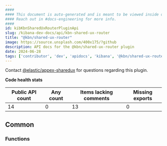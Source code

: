 ```yaml
---
####
#### This document is auto-generated and is meant to be viewed inside our experimental, new docs system.
#### Reach out in #docs-engineering for more info.
####
id: kibKbnSharedUxRouterPluginApi
slug: /kibana-dev-docs/api/kbn-shared-ux-router
title: "@kbn/shared-ux-router"
image: https://source.unsplash.com/400x175/?github
description: API docs for the @kbn/shared-ux-router plugin
date: 2024-06-28
tags: ['contributor', 'dev', 'apidocs', 'kibana', '@kbn/shared-ux-router']
---
```




Contact [@elastic/appex-sharedux](https://github.com/orgs/elastic/teams/appex-sharedux) for questions regarding this plugin.

**Code health stats**

| Public API count  | Any count | Items lacking comments | Missing exports |
|-------------------|-----------|------------------------|-----------------|
| 14 | 0 | 13 | 0 |

## Common

### Functions
<DocDefinitionList data={kbnSharedUxRouterObj.common.functions}/>

